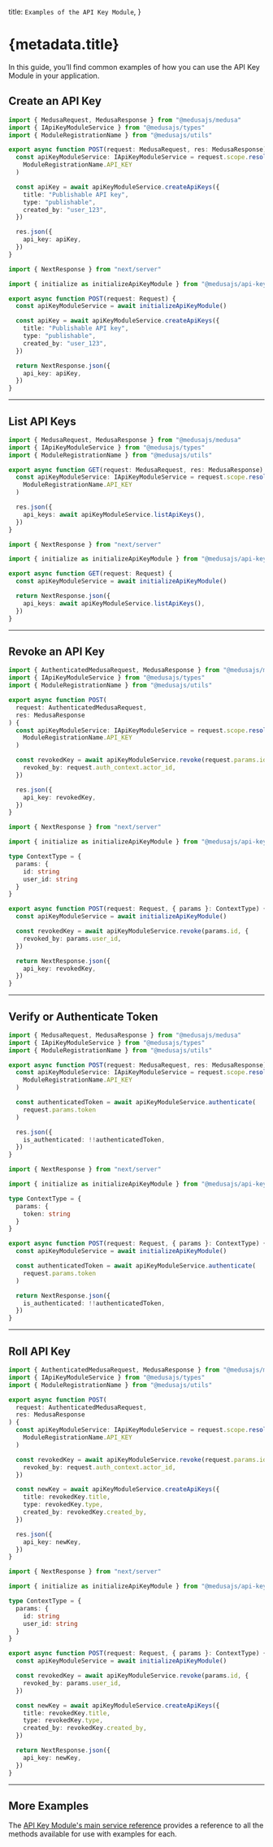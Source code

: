 
  title: `Examples of the API Key Module`,
}

# {metadata.title}

In this guide, you’ll find common examples of how you can use the API Key Module in your application.

## Create an API Key

<CodeTabs groupId="app-type">
  <CodeTab label="Medusa API Router" value="medusa">

```ts
import { MedusaRequest, MedusaResponse } from "@medusajs/medusa"
import { IApiKeyModuleService } from "@medusajs/types"
import { ModuleRegistrationName } from "@medusajs/utils"

export async function POST(request: MedusaRequest, res: MedusaResponse) {
  const apiKeyModuleService: IApiKeyModuleService = request.scope.resolve(
    ModuleRegistrationName.API_KEY
  )

  const apiKey = await apiKeyModuleService.createApiKeys({
    title: "Publishable API key",
    type: "publishable",
    created_by: "user_123",
  })

  res.json({
    api_key: apiKey,
  })
}
```

  </CodeTab>
  <CodeTab label="Next.js App Router" value="nextjs">

```ts
import { NextResponse } from "next/server"

import { initialize as initializeApiKeyModule } from "@medusajs/api-key"

export async function POST(request: Request) {
  const apiKeyModuleService = await initializeApiKeyModule()

  const apiKey = await apiKeyModuleService.createApiKeys({
    title: "Publishable API key",
    type: "publishable",
    created_by: "user_123",
  })

  return NextResponse.json({
    api_key: apiKey,
  })
}
```

  </CodeTab>
</CodeTabs>

---

## List API Keys

<CodeTabs groupId="app-type">
  <CodeTab label="Medusa API Router" value="medusa">

```ts
import { MedusaRequest, MedusaResponse } from "@medusajs/medusa"
import { IApiKeyModuleService } from "@medusajs/types"
import { ModuleRegistrationName } from "@medusajs/utils"

export async function GET(request: MedusaRequest, res: MedusaResponse) {
  const apiKeyModuleService: IApiKeyModuleService = request.scope.resolve(
    ModuleRegistrationName.API_KEY
  )

  res.json({
    api_keys: await apiKeyModuleService.listApiKeys(),
  })
}
```

  </CodeTab>
  <CodeTab label="Next.js App Router" value="nextjs">

```ts
import { NextResponse } from "next/server"

import { initialize as initializeApiKeyModule } from "@medusajs/api-key"

export async function GET(request: Request) {
  const apiKeyModuleService = await initializeApiKeyModule()

  return NextResponse.json({
    api_keys: await apiKeyModuleService.listApiKeys(),
  })
}
```

  </CodeTab>
</CodeTabs>

---

## Revoke an API Key

<CodeTabs groupId="app-type">
  <CodeTab label="Medusa API Router" value="medusa">

```ts collapsibleLines="1-9" expandButtonLabel="Show Imports"
import { AuthenticatedMedusaRequest, MedusaResponse } from "@medusajs/medusa"
import { IApiKeyModuleService } from "@medusajs/types"
import { ModuleRegistrationName } from "@medusajs/utils"

export async function POST(
  request: AuthenticatedMedusaRequest,
  res: MedusaResponse
) {
  const apiKeyModuleService: IApiKeyModuleService = request.scope.resolve(
    ModuleRegistrationName.API_KEY
  )

  const revokedKey = await apiKeyModuleService.revoke(request.params.id, {
    revoked_by: request.auth_context.actor_id,
  })

  res.json({
    api_key: revokedKey,
  })
}
```

  </CodeTab>
  <CodeTab label="Next.js App Router" value="nextjs">

```ts
import { NextResponse } from "next/server"

import { initialize as initializeApiKeyModule } from "@medusajs/api-key"

type ContextType = {
  params: {
    id: string
    user_id: string
  }
}

export async function POST(request: Request, { params }: ContextType) {
  const apiKeyModuleService = await initializeApiKeyModule()

  const revokedKey = await apiKeyModuleService.revoke(params.id, {
    revoked_by: params.user_id,
  })

  return NextResponse.json({
    api_key: revokedKey,
  })
}
```

  </CodeTab>
</CodeTabs>

---

## Verify or Authenticate Token

<CodeTabs groupId="app-type">
  <CodeTab label="Medusa API Router" value="medusa">

```ts
import { MedusaRequest, MedusaResponse } from "@medusajs/medusa"
import { IApiKeyModuleService } from "@medusajs/types"
import { ModuleRegistrationName } from "@medusajs/utils"

export async function POST(request: MedusaRequest, res: MedusaResponse) {
  const apiKeyModuleService: IApiKeyModuleService = request.scope.resolve(
    ModuleRegistrationName.API_KEY
  )

  const authenticatedToken = await apiKeyModuleService.authenticate(
    request.params.token
  )

  res.json({
    is_authenticated: !!authenticatedToken,
  })
}
```

  </CodeTab>
  <CodeTab label="Next.js App Router" value="nextjs">

```ts
import { NextResponse } from "next/server"

import { initialize as initializeApiKeyModule } from "@medusajs/api-key"

type ContextType = {
  params: {
    token: string
  }
}

export async function POST(request: Request, { params }: ContextType) {
  const apiKeyModuleService = await initializeApiKeyModule()

  const authenticatedToken = await apiKeyModuleService.authenticate(
    request.params.token
  )

  return NextResponse.json({
    is_authenticated: !!authenticatedToken,
  })
}
```

  </CodeTab>
</CodeTabs>

---

## Roll API Key

<CodeTabs groupId="app-type">
  <CodeTab label="Medusa API Router" value="medusa">

```ts collapsibleLines="1-8" expandButtonLabel="Show Imports"
import { AuthenticatedMedusaRequest, MedusaResponse } from "@medusajs/medusa"
import { IApiKeyModuleService } from "@medusajs/types"
import { ModuleRegistrationName } from "@medusajs/utils"

export async function POST(
  request: AuthenticatedMedusaRequest,
  res: MedusaResponse
) {
  const apiKeyModuleService: IApiKeyModuleService = request.scope.resolve(
    ModuleRegistrationName.API_KEY
  )

  const revokedKey = await apiKeyModuleService.revoke(request.params.id, {
    revoked_by: request.auth_context.actor_id,
  })

  const newKey = await apiKeyModuleService.createApiKeys({
    title: revokedKey.title,
    type: revokedKey.type,
    created_by: revokedKey.created_by,
  })

  res.json({
    api_key: newKey,
  })
}
```

  </CodeTab>
  <CodeTab label="Next.js App Router" value="nextjs">

```ts
import { NextResponse } from "next/server"

import { initialize as initializeApiKeyModule } from "@medusajs/api-key"

type ContextType = {
  params: {
    id: string
    user_id: string
  }
}

export async function POST(request: Request, { params }: ContextType) {
  const apiKeyModuleService = await initializeApiKeyModule()

  const revokedKey = await apiKeyModuleService.revoke(params.id, {
    revoked_by: params.user_id,
  })

  const newKey = await apiKeyModuleService.createApiKeys({
    title: revokedKey.title,
    type: revokedKey.type,
    created_by: revokedKey.created_by,
  })

  return NextResponse.json({
    api_key: newKey,
  })
}
```

  </CodeTab>
</CodeTabs>

---

## More Examples

The [API Key Module's main service reference](/references/api-key) provides a reference to all the methods available for use with examples for each.
